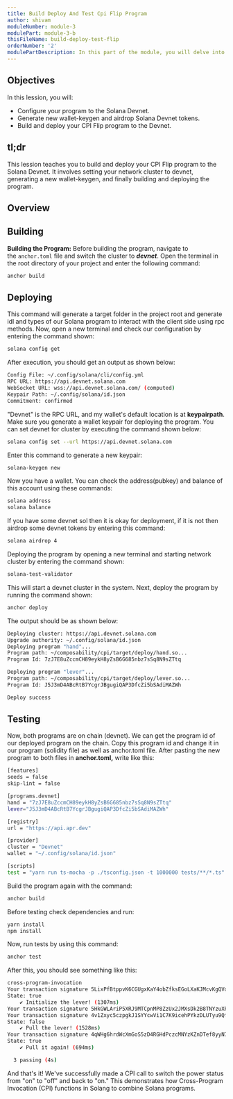 ```yaml
---
title: Build Deploy And Test Cpi Flip Program
author: shivam
moduleNumber: module-3
modulePart: module-3-b
thisFileName: build-deploy-test-flip
orderNumber: '2'
modulePartDescription: In this part of the module, you will delve into code design and develop an actual flip program by utilizing cross-program invocation techniques in Solana using Solidity. The process begins with creating an interface in Solidity. Subsequently, you will write tests for it using `TypeScript` and proceed with building, deploying, and testing this flip program
---
```


## Objectives

In this lession, you will:

- Configure your program to the Solana Devnet.
- Generate new wallet-keygen and airdrop Solana Devnet tokens.
- Build and deploy your CPI Flip program to the Devnet.

## tl;dr

This lession teaches you to build and deploy your CPI Flip program to the Solana Devnet. It involves setting your network cluster to devnet, generating a new wallet-keygen, and finally building and deploying the program.

## Overview

## Building

**Building the Program:** Before building the program, navigate to the `anchor.toml` file and switch the cluster to ***devnet***. Open the terminal in the root directory of your project and enter the following command:

```bash
anchor build
```

## Deploying

This command will generate a target folder in the project root and generate idl and types of our Solana program to interact with the client side using rpc methods. Now, open a new terminal and check our configuration by entering the command shown:

```bash
solana config get
```

After execution, you should get an output as shown below:

```bash
Config File: ~/.config/solana/cli/config.yml
RPC URL: https://api.devnet.solana.com
WebSocket URL: wss://api.devnet.solana.com/ (computed)
Keypair Path: ~/.config/solana/id.json
Commitment: confirmed
```

"Devnet" is the RPC URL, and my wallet's default location is at **keypairpath**. Make sure you generate a wallet keypair for deploying the program. You can set devnet for cluster by executing the command shown below:

```bash
solana config set --url https://api.devnet.solana.com
```

Enter this command to generate a new keypair:

```bash
solana-keygen new
```

Now you have a wallet. You can check the address(pubkey) and balance of this account using these commands:

```bash
solana address
solana balance
```

If you have some devnet sol then it is okay for deployment, if it is not then airdrop some devnet tokens by entering this command:

```bash
solana airdrop 4
```

Deploying the program by opening a new terminal and starting network cluster by entering the command shown:

```bash
solana-test-validator
```

This will start a devnet cluster in the system. Next, deploy the program by running the command shown:

```bash
anchor deploy
```

The output should be as shown below:

```bash
Deploying cluster: https://api.devnet.solana.com
Upgrade authority: ~/.config/solana/id.json
Deploying program "hand"...
Program path: ~/composability/cpi/target/deploy/hand.so...
Program Id: 7zJ7E8uZccmCH89eykH8yZsB6G685nbz7sSq8N9sZTtq

Deploying program "lever"...
Program path: ~/composability/cpi/target/deploy/lever.so...
Program Id: J5J3mD4ABcRtB7YcgrJBgugiQAP3DfcZi5bSAdiMAZWh

Deploy success
```

## Testing

Now, both programs are on chain (devnet). We can get the program id of our deployed program on the chain. Copy this program id and change it in our program (solidity file) as well as anchor.toml file. After pasting the new program to both files in **anchor.toml,** write like this:

```bash
[features]
seeds = false
skip-lint = false

[programs.devnet]
hand = "7zJ7E8uZccmCH89eykH8yZsB6G685nbz7sSq8N9sZTtq"
lever="J5J3mD4ABcRtB7YcgrJBgugiQAP3DfcZi5bSAdiMAZWh"

[registry]
url = "https://api.apr.dev"

[provider]
cluster = "Devnet"
wallet = "~/.config/solana/id.json"

[scripts]
test = "yarn run ts-mocha -p ./tsconfig.json -t 1000000 tests/**/*.ts"
```

Build the program again with the command:

```bash
anchor build
```

Before testing check dependencies and run:

```bash
yarn install
npm install
```

Now, run tests by using this command:

```bash
anchor test
```

After this, you should see something like this:

```bash
cross-program-invocation
Your transaction signature 5LixPfBtppvK6CGUgxKaY4obZfksEGoLXaKJMcvKgQVqcAir91oc1NHc8SCJ9MTbt4U9jvBHgQJPEQxwgkbqSXQv
State: true
    ✔ Initialize the lever! (1307ms)
Your transaction signature 5HkGWLAriP5XRJ9MTCpnMP8ZzUx2JMXsDk2B8TNYzuXPm4Wng1BwfaDMsUwiXqHjSVA683DA9YWuWVUKNvN4hyDV
Your transaction signature 4v1Zxyc5czpgkJ1SYYcwVi1C7K9icehPYkzDLUTyu9QfenaYqRnnkzVfX5Hyw6LXvA5kcdZEaiDsVx6o1hyNJx6x
State: false
    ✔ Pull the lever! (1528ms)
Your transaction signature 4qWHg6hrdWcXmGoS5zD4RGHdPczcMNYzKZnDTef8yyN7RNJj5Spj1ULG2ii6wBgf4pSczZNd3bApxedDQCKhSFhW
State: true
    ✔ Pull it again! (694ms)

  3 passing (4s)
```

And that's it! We've successfully made a CPI call to switch the power status from "on" to "off" and back to "on." This demonstrates how Cross-Program Invocation (CPI) functions in Solang to combine Solana programs.